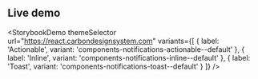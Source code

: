 ## Live demo

<StorybookDemo
  themeSelector
  url="https://react.carbondesignsystem.com"
  variants={[
    {
      label: 'Actionable',
      variant: 'components-notifications-actionable--default'
    },
    {
      label: 'Inline',
      variant: 'components-notifications-inline--default'
    },
    {
      label: 'Toast',
      variant: 'components-notifications-toast--default'
    }
  ]}
/>